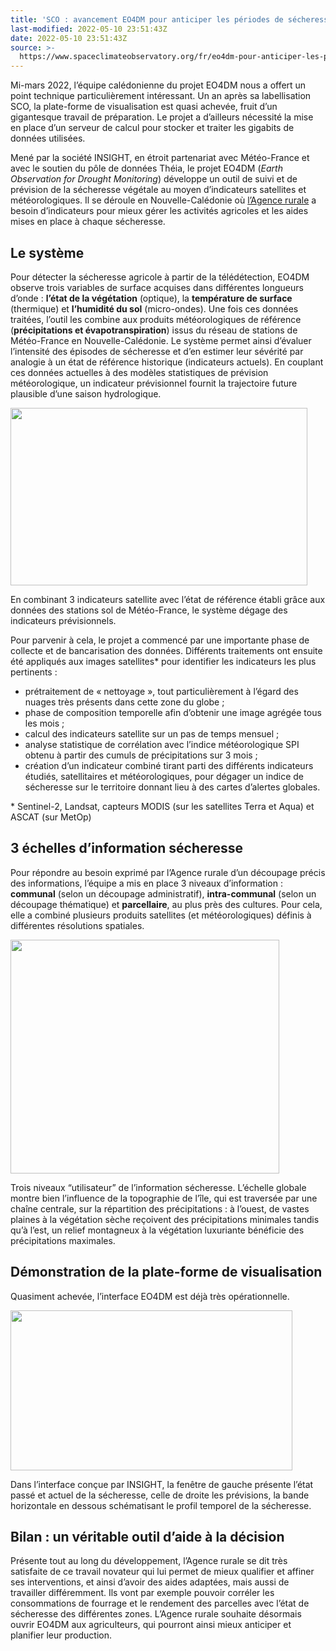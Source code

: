```yaml
---
title: 'SCO : avancement EO4DM pour anticiper les périodes de sécheresse'
last-modified: 2022-05-10 23:51:43Z
date: 2022-05-10 23:51:43Z
source: >-
  https://www.spaceclimateobservatory.org/fr/eo4dm-pour-anticiper-les-periodes-de-secheresse
---
```


Mi-mars 2022, l’équipe calédonienne du projet EO4DM nous a offert un point technique particulièrement intéressant. Un an après sa labellisation SCO, la plate-forme de visualisation est quasi achevée, fruit d’un gigantesque travail de préparation. Le projet a d’ailleurs nécessité la mise en place d’un serveur de calcul pour stocker et traiter les gigabits de données utilisées.

Mené par la société INSIGHT, en étroit partenariat avec Météo-France et avec le soutien du pôle de données Théia, le projet EO4DM (*Earth Observation for Drought Monitoring*) développe un outil de suivi et de prévision de la sécheresse végétale au moyen d’indicateurs satellites et météorologiques. Il se déroule en Nouvelle-Calédonie où [l’Agence rurale](https://www.agence-rurale.nc/) a besoin d’indicateurs pour mieux gérer les activités agricoles et les aides mises en place à chaque sécheresse.

## Le système

Pour détecter la sécheresse agricole à partir de la télédétection, EO4DM observe trois variables de surface acquises dans différentes longueurs d’onde : **l’état de la végétation** (optique), la **température de surface** (thermique) et **l’humidité du sol** (micro-ondes). Une fois ces données traitées, l’outil les combine aux produits météorologiques de référence (**précipitations et évapotranspiration**) issus du réseau de stations de Météo-France en Nouvelle-Calédonie. Le système permet ainsi d’évaluer l’intensité des épisodes de sécheresse et d’en estimer leur sévérité par analogie à un état de référence historique (indicateurs actuels). En couplant ces données actuelles à des modèles statistiques de prévision météorologique, un indicateur prévisionnel fournit la trajectoire future plausible d’une saison hydrologique.

<img width="475" height="284" src="../../../_resources/EO4DM-Systeme_08f8bb2bc9dd49729eec228f1b734458.jpg"/>

En combinant 3 indicateurs satellite avec l’état de référence établi grâce aux données des stations sol de Météo-France, le système dégage des indicateurs prévisionnels.

Pour parvenir à cela, le projet a commencé par une importante phase de collecte et de bancarisation des données. Différents traitements ont ensuite été appliqués aux images satellites* pour identifier les indicateurs les plus pertinents :

- prétraitement de « nettoyage », tout particulièrement à l’égard des nuages très présents dans cette zone du globe ;
- phase de composition temporelle afin d’obtenir une image agrégée tous les mois ;
- calcul des indicateurs satellite sur un pas de temps mensuel ;
- analyse statistique de corrélation avec l’indice météorologique SPI obtenu à partir des cumuls de précipitations sur 3 mois ;
- création d’un indicateur combiné tirant parti des différents indicateurs étudiés, satellitaires et météorologiques, pour dégager un indice de sécheresse sur le territoire donnant lieu à des cartes d’alertes globales.

\* Sentinel-2, Landsat, capteurs MODIS (sur les satellites Terra et Aqua) et ASCAT (sur MetOp)

## 3 échelles d’information sécheresse

Pour répondre au besoin exprimé par l’Agence rurale d’un découpage précis des informations, l’équipe a mis en place 3 niveaux d’information : **communal** (selon un découpage administratif), **intra-communal** (selon un découpage thématique) et **parcellaire**, au plus près des cultures. Pour cela, elle a combiné plusieurs produits satellites (et météorologiques) définis à différentes résolutions spatiales.

<img width="430" height="374" src="../../../_resources/EO4DM_Echelles_b5aa7f1af8c34cc79e3a2d4390866b38.jpg"/>

Trois niveaux "utilisateur" de l’information sécheresse. L’échelle globale montre bien l’influence de la topographie de l’île, qui est traversée par une chaîne centrale, sur la répartition des précipitations : à l’ouest, de vastes plaines à la végétation sèche reçoivent des précipitations minimales tandis qu’à l’est, un relief montagneux à la végétation luxuriante bénéficie des précipitations maximales.

## Démonstration de la plate-forme de visualisation

Quasiment achevée, l’interface EO4DM est déjà très opérationnelle.

<img width="451" height="256" src="../../../_resources/EO4DM_PF_cad5029b0dfb4ad48d6ce37b163d2490.jpg"/>

Dans l’interface conçue par INSIGHT, la fenêtre de gauche présente l’état passé et actuel de la sécheresse, celle de droite les prévisions, la bande horizontale en dessous schématisant le profil temporel de la sécheresse.

## Bilan : un véritable outil d’aide à la décision

Présente tout au long du développement, l’Agence rurale se dit très satisfaite de ce travail novateur qui lui permet de mieux qualifier et affiner ses interventions, et ainsi d’avoir des aides adaptées, mais aussi de travailler différemment. Ils vont par exemple pouvoir corréler les consommations de fourrage et le rendement des parcelles avec l’état de sécheresse des différentes zones. L’Agence rurale souhaite désormais ouvrir EO4DM aux agriculteurs, qui pourront ainsi mieux anticiper et planifier leur production.